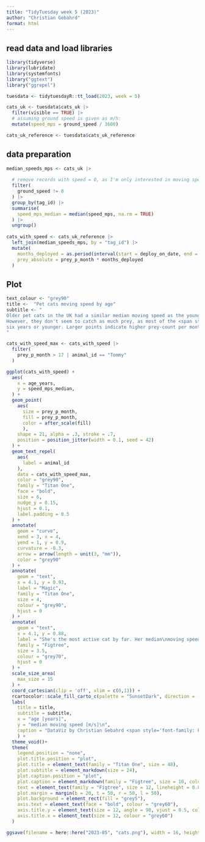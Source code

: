 ```yaml
---
title: "TidyTuesday week 5 (2023)"
author: "Christian Gebahrd"
format: html
---
```


## read data and load libraries
```r
library(tidyverse)
library(lubridate)
library(systemfonts)
library("ggtext")
library("ggrepel")

```

```r
tuesdata <- tidytuesdayR::tt_load(2023, week = 5)

cats_uk <- tuesdata$cats_uk |> 
  filter(visible == TRUE) |> 
  # assuming ground speed is given as m/h:
  mutate(speed_mps = ground_speed / 3600)

cats_uk_reference <- tuesdata$cats_uk_reference
```

## data preparation

```r
median_speeds_mps <- cats_uk |> 
  
  # remove records with speed = 0, as I'm only interested in moving speed, not counting when cats are sitting
  filter(
    ground_speed != 0
  ) |> 
  group_by(tag_id) |> 
  summarise(
    speed_mps_median = median(speed_mps, na.rm = TRUE)
  ) |> 
  ungroup()
  
cats_with_speed <- cats_uk_reference |> 
  left_join(median_speeds_mps, by = "tag_id") |> 
  mutate(
    months_deployed = as.period(interval(start = deploy_on_date, end = deploy_off_date)) / months(1),
    prey_absolute = prey_p_month * months_deployed
  )
```

## Plot

```r
text_colour <- "grey90"
title <-  "Pet cats moving speed by age"
subtitle <- "
Older pet cats in the UK had a similar median moving speed as the younger ones.<br>
However, they don't seem to catch as much prey, as most of the <span style='color: #fcde9c; font-weight: bold;'>very successful hunters </span> were<br>
six years or younger. Larger points indicate higher prey-count per month.
"

cats_with_speed_max <- cats_with_speed |> 
  filter(
    prey_p_month > 17 | animal_id == "Tommy"
  )

ggplot(cats_with_speed) +
  aes(
    x = age_years,
    y = speed_mps_median,
  ) +
  geom_point(
    aes(
      size = prey_p_month,
      fill = prey_p_month,
      color = after_scale(fill)
      ), 
    shape = 21, alpha = .3, stroke = .7,
    position = position_jitter(width = 0.1, seed = 42)
  ) +
  geom_text_repel(
    aes(
      label = animal_id
    ),
    data = cats_with_speed_max,
    color = "grey90",
    family = "Titan One",
    face = "bold",
    size = 6,
    nudge_y = 0.15,
    hjust = 0.1,
    label.padding = 0.5
  ) +
  annotate(
    geom = "curve", 
    xend = 3, x = 4,
    yend = 1, y = 0.9,
    curvature = -0.3,
    arrow = arrow(length = unit(3, "mm")),
    color = "grey90"
  ) +
  annotate(
    geom = "text",
    x = 4.1, y = 0.93,
    label = "Magic",
    family = "Titan One",
    size = 4,
    colour = "grey90",
    hjust = 0
  ) + 
  annotate(
    geom = "text",
    x = 4.1, y = 0.88,
    label = "She's the most active cat by far. Her median\nmoving speed is roughly twice as high,\nas what the other cats recorded.",
    family = "Figtree",
    size = 3.5,
    colour = "grey70",
    hjust = 0
  ) + 
  scale_size_area(
    max_size = 15
  ) +
  coord_cartesian(clip = 'off', xlim = c(0,13)) +
  rcartocolor::scale_fill_carto_c(palette = "SunsetDark", direction = -1) +
  labs(
    title = title,
    subtitle = subtitle,
    x = "age [years]",
    y = "median moving speed [m/s]\n",
    caption = "DataViz by Christian Gebahrd <span style='font-family: Font Awesome 6 Brands; color: grey90'>&#xf4f6;</span> @basepair@<span style='color: grey5;font-size:1px'>'</span>vis.social<br>for #TidyTuesday week 5 (2023)<br>Data by Kays et. al. [doi:10.1111/acv.12563] via Movebank Data Repository"
    ) +
  theme_void()+
  theme(
    legend.position = "none",
    plot.title.position = "plot",
    plot.title = element_text(family = "Titan One", size = 48),
    plot.subtitle = element_markdown(size = 24),
    plot.caption.position = "plot",
    plot.caption = element_markdown(family = "Figtree", size = 10, color = "grey60", lineheight = 0.9),
    text = element_text(family = "Figtree", size = 12, lineheight = 0.8, colour = text_colour),
    plot.margin = margin(b = 20, t = 50, r = 50, l = 50),
    plot.background = element_rect(fill = "grey5"),
    axis.text = element_text(face = "bold", colour = "grey60"),
    axis.title.y = element_text(size = 12, angle = 90, vjust = 0.5, colour = "grey60"),
    axis.title.x = element_text(size = 12, colour = "grey60")
  )

ggsave(filename = here::here("2023-05", "cats.png"), width = 16, height = 10)

```